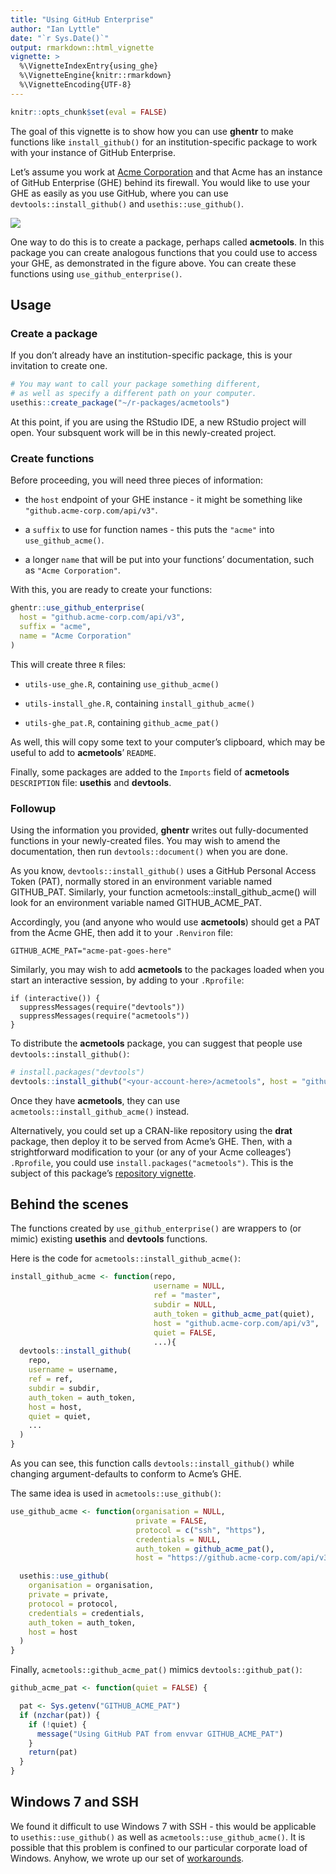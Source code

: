 ```yaml
---
title: "Using GitHub Enterprise"
author: "Ian Lyttle"
date: "`r Sys.Date()`"
output: rmarkdown::html_vignette
vignette: >
  %\VignetteIndexEntry{using_ghe}
  %\VignetteEngine{knitr::rmarkdown}
  %\VignetteEncoding{UTF-8}
---
```


```r
knitr::opts_chunk$set(eval = FALSE)
```

The goal of this vignette is to show how you can use **ghentr** to make functions like `install_github()` for an institution-specific package to work with your instance of GitHub Enterprise. 

Let's assume you work at [Acme Corporation](https://en.wikipedia.org/wiki/Acme_Corporation) and that Acme has an instance of GitHub Enterprise (GHE) behind its firewall. You would like to use your GHE as easily as you use GitHub, where you can use `devtools::install_github()` and `usethis::use_github()`.

![](img/ghe_motivation.png)

One way to do this is to create a package, perhaps called **acmetools**. In this package you can create analogous functions that you could use to access your GHE, as demonstrated in the figure above. You can create these functions using `use_github_enterprise()`.

## Usage

### Create a package

If you don't already have an institution-specific package, this is your invitation to create one.

```r
# You may want to call your package something different,
# as well as specify a different path on your computer.
usethis::create_package("~/r-packages/acmetools")
```

At this point, if you are using the RStudio IDE, a new RStudio project will open. Your subsquent work will be in this newly-created project.

### Create functions

Before proceeding, you will need three pieces of information:

- the `host` endpoint of your GHE instance - it might be something like `"github.acme-corp.com/api/v3"`.

- a `suffix` to use for function names - this puts the `"acme"` into `use_github_acme()`.

- a longer `name` that will be put into your functions' documentation, such as `"Acme Corporation"`.

With this, you are ready to create your functions:

```r
ghentr::use_github_enterprise(
  host = "github.acme-corp.com/api/v3",
  suffix = "acme",
  name = "Acme Corporation"
)
```

This will create three `R` files:

- `utils-use_ghe.R`, containing `use_github_acme()`

- `utils-install_ghe.R`, containing `install_github_acme()`

- `utils-ghe_pat.R`, containing `github_acme_pat()`

As well, this will copy some text to your computer's clipboard, which may be useful to add to **acmetools**' `README`.

Finally, some packages are added to the `Imports` field of **acmetools** `DESCRIPTION` file: **usethis** and **devtools**.

### Followup

Using the information you provided, **ghentr** writes out fully-documented functions in your newly-created files. You may wish to amend the documentation, then run `devtools::document()` when you are done.

As you know, `devtools::install_github()` uses a GitHub Personal Access Token (PAT), normally stored in an environment variable named GITHUB_PAT. Similarly, your function acmetools::install_github_acme() will look for an environment variable named GITHUB_ACME_PAT. 

Accordingly, you (and anyone who would use **acmetools**) should get a PAT from the Acme GHE, then add it to your `.Renviron` file:

```
GITHUB_ACME_PAT="acme-pat-goes-here"
```

Similarly, you may wish to add **acmetools** to the packages loaded when you start an interactive session, by adding to your `.Rprofile`:

```
if (interactive()) {
  suppressMessages(require("devtools"))
  suppressMessages(require("acmetools"))
}
```

To distribute the **acmetools** package, you can suggest that people use `devtools::install_github()`:

```r
# install.packages("devtools")
devtools::install_github("<your-account-here>/acmetools", host = "github.acme-corp.com/api/v3")
```

Once they have **acmetools**, they can use `acmetools::install_github_acme()` instead.

Alternatively, you could set up a CRAN-like repository using the **drat** package, then deploy it to be served from Acme's GHE. Then, with a strightforward modification to your (or any of your Acme colleages') `.Rprofile`, you could use `install.packages("acmetools")`. This is the subject of this package's [repository vignette](using_repository.html).  

## Behind the scenes

The functions created by `use_github_enterprise()` are wrappers to (or mimic) existing **usethis** and **devtools** functions.

Here is the code for `acmetools::install_github_acme()`:

```r
install_github_acme <- function(repo,
                                username = NULL,
                                ref = "master",
                                subdir = NULL,
                                auth_token = github_acme_pat(quiet),
                                host = "github.acme-corp.com/api/v3",
                                quiet = FALSE,
                                ...){
  devtools::install_github(
    repo,
    username = username,
    ref = ref,
    subdir = subdir,
    auth_token = auth_token,
    host = host,
    quiet = quiet,
    ...
  )
}
```

As you can see, this function calls `devtools::install_github()` while changing argument-defaults to conform to Acme's GHE.

The same idea is used in `acmetools::use_github()`:

```r
use_github_acme <- function(organisation = NULL,
                            private = FALSE,
                            protocol = c("ssh", "https"),
                            credentials = NULL,
                            auth_token = github_acme_pat(),
                            host = "https://github.acme-corp.com/api/v3") {

  usethis::use_github(
    organisation = organisation,
    private = private,
    protocol = protocol,
    credentials = credentials,
    auth_token = auth_token,
    host = host
  )
}
```

Finally, `acmetools::github_acme_pat()` mimics `devtools::github_pat()`:

```r
github_acme_pat <- function(quiet = FALSE) {

  pat <- Sys.getenv("GITHUB_ACME_PAT")
  if (nzchar(pat)) {
    if (!quiet) {
      message("Using GitHub PAT from envvar GITHUB_ACME_PAT")
    }
    return(pat)
  }
}
```

## Windows 7 and SSH

We found it difficult to use Windows 7 with SSH - this would be applicable to `usethis::use_github()` as well as `acmetools::use_github_acme()`. It is possible that this problem is confined to our particular corporate load of Windows. Anyhow, we wrote up our set of [workarounds](https://ijlyttle.github.io/ghentr/articles/workarounds.html#windows-7-and-ssh).


